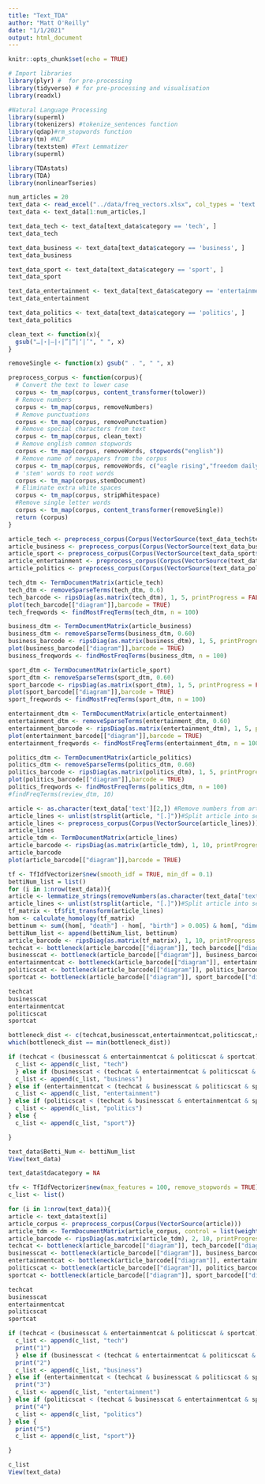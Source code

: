 ```yaml
---
title: "Text_TDA"
author: "Matt O'Reilly"
date: "1/1/2021"
output: html_document
---
```


```r
knitr::opts_chunk$set(echo = TRUE)
```


```r
# Import libraries
library(plyr) #  for pre-processing 
library(tidyverse) # for pre-processing and visualisation
library(readxl)

#Natural Language Processing
library(superml)
library(tokenizers) #tokenize_sentences function
library(qdap)#rm_stopwords function
library(tm) #NLP
library(textstem) #Text Lemmatizer
library(superml)

library(TDAstats)
library(TDA)
library(nonlinearTseries)
```

```r
num_articles = 20
text_data <- read_excel("../data/freq_vectors.xlsx", col_types = 'text', .name_repair = "minimal")
text_data <- text_data[1:num_articles,]
```

```r
text_data_tech <- text_data[text_data$category == 'tech', ]
text_data_tech

text_data_business <- text_data[text_data$category == 'business', ]
text_data_business

text_data_sport <- text_data[text_data$category == 'sport', ]
text_data_sport

text_data_entertainment <- text_data[text_data$category == 'entertainment', ]
text_data_entertainment

text_data_politics <- text_data[text_data$category == 'politics', ]
text_data_politics

```

```r
clean_text <- function(x){ 
  gsub("…|⋆|–|‹|”|“|‘|’", " ", x) 
}

removeSingle <- function(x) gsub(" . ", " ", x)   

preprocess_corpus <- function(corpus){
  # Convert the text to lower case
  corpus <- tm_map(corpus, content_transformer(tolower))
  # Remove numbers
  corpus <- tm_map(corpus, removeNumbers)
  # Remove punctuations
  corpus <- tm_map(corpus, removePunctuation)
  # Remove special characters from text
  corpus <- tm_map(corpus, clean_text)
  # Remove english common stopwords
  corpus <- tm_map(corpus, removeWords, stopwords("english"))
  # Remove name of newspapers from the corpus
  corpus <- tm_map(corpus, removeWords, c("eagle rising","freedom daily"))
  # 'stem' words to root words
  corpus <- tm_map(corpus,stemDocument)
  # Eliminate extra white spaces
  corpus <- tm_map(corpus, stripWhitespace)
  #Remove single letter words
  corpus <- tm_map(corpus, content_transformer(removeSingle))
  return (corpus)
}

```

```r
article_tech <- preprocess_corpus(Corpus(VectorSource(text_data_tech$text)))
article_business <- preprocess_corpus(Corpus(VectorSource(text_data_business$text)))
article_sport <- preprocess_corpus(Corpus(VectorSource(text_data_sport$text)))
article_entertainment <- preprocess_corpus(Corpus(VectorSource(text_data_entertainment$text)))
article_politics <- preprocess_corpus(Corpus(VectorSource(text_data_politics$text)))
```

```r
tech_dtm <- TermDocumentMatrix(article_tech)
tech_dtm <- removeSparseTerms(tech_dtm, 0.6)
tech_barcode <- ripsDiag(as.matrix(tech_dtm), 1, 5, printProgress = FALSE)
plot(tech_barcode[["diagram"]],barcode = TRUE)
tech_freqwords <- findMostFreqTerms(tech_dtm, n = 100)
```

```r
business_dtm <- TermDocumentMatrix(article_business)
business_dtm <- removeSparseTerms(business_dtm, 0.60)
business_barcode <- ripsDiag(as.matrix(business_dtm), 1, 5, printProgress = FALSE)
plot(business_barcode[["diagram"]],barcode = TRUE)
business_freqwords <- findMostFreqTerms(business_dtm, n = 100)
```

```r
sport_dtm <- TermDocumentMatrix(article_sport)
sport_dtm <- removeSparseTerms(sport_dtm, 0.60)
sport_barcode <- ripsDiag(as.matrix(sport_dtm), 1, 5, printProgress = FALSE)
plot(sport_barcode[["diagram"]],barcode = TRUE)
sport_freqwords <- findMostFreqTerms(sport_dtm, n = 100)
```

```r
entertainment_dtm <- TermDocumentMatrix(article_entertainment)
entertainment_dtm <- removeSparseTerms(entertainment_dtm, 0.60)
entertainment_barcode <- ripsDiag(as.matrix(entertainment_dtm), 1, 5, printProgress = FALSE)
plot(entertainment_barcode[["diagram"]],barcode = TRUE)
entertainment_freqwords <- findMostFreqTerms(entertainment_dtm, n = 100)
```

```r
politics_dtm <- TermDocumentMatrix(article_politics)
politics_dtm <- removeSparseTerms(politics_dtm, 0.60)
politics_barcode <- ripsDiag(as.matrix(politics_dtm), 1, 5, printProgress = FALSE)
plot(politics_barcode[["diagram"]],barcode = TRUE)
politics_freqwords <- findMostFreqTerms(politics_dtm, n = 100)
#findFreqTerms(review_dtm, 10)
```
```r
article <- as.character(text_data['text'][2,]) #Remove numbers from articles
article_lines <- unlist(strsplit(article, "[.]"))#Split article into sentences
article_lines <- preprocess_corpus(Corpus(VectorSource(article_lines)))
article_lines
article_tdm <- TermDocumentMatrix(article_lines)
article_barcode <- ripsDiag(as.matrix(article_tdm), 1, 10, printProgress = FALSE)
article_barcode
plot(article_barcode[["diagram"]],barcode = TRUE)
```


```r

tf <- TfIdfVectorizer$new(smooth_idf = TRUE, min_df = 0.1)
bettiNum_list = list()
for (i in 1:nrow(text_data)){
article <- lemmatize_strings(removeNumbers(as.character(text_data['text'][4,]))) #Remove numbers from articles
article_lines <- unlist(strsplit(article, "[.]"))#Split article into sentences
tf_matrix <- tf$fit_transform(article_lines)
hom <- calculate_homology(tf_matrix)
bettinum <- sum((hom[, "death"] - hom[, "birth"] > 0.005) & hom[, "dimension"] == 1)
bettiNum_list <- append(bettiNum_list, bettinum)
article_barcode <- ripsDiag(as.matrix(tf_matrix), 1, 10, printProgress = FALSE)
techcat <- bottleneck(article_barcode[["diagram"]], tech_barcode[["diagram"]], dimension = 1)
businesscat <- bottleneck(article_barcode[["diagram"]], business_barcode[["diagram"]], dimension = 1)
entertainmentcat <- bottleneck(article_barcode[["diagram"]], entertainment_barcode[["diagram"]], dimension = 1)
politicscat <- bottleneck(article_barcode[["diagram"]], politics_barcode[["diagram"]], dimension = 1)
sportcat <- bottleneck(article_barcode[["diagram"]], sport_barcode[["diagram"]], dimension = 1)

techcat
businesscat
entertainmentcat
politicscat
sportcat

bottleneck_dist <- c(techcat,businesscat,entertainmentcat,politicscat,sportcat)
which(bottleneck_dist == min(bottleneck_dist))

if (techcat < (businesscat & entertainmentcat & politicscat & sportcat)){
  c_list <- append(c_list, "tech")
  } else if (businesscat < (techcat & entertainmentcat & politicscat & sportcat)){
  c_list <- append(c_list, "business")
} else if (entertainmentcat < (techcat & businesscat & politicscat & sportcat)){
  c_list <- append(c_list, "entertainment")
} else if (politicscat < (techcat & businesscat & entertainmentcat & sportcat)){
  c_list <- append(c_list, "politics")
} else {
  c_list <- append(c_list, "sport")}

}

text_data$Betti_Num <- bettiNum_list
View(text_data)
```

```r
text_data$tdacategory = NA

tfv <- TfIdfVectorizer$new(max_features = 100, remove_stopwords = TRUE)
c_list <- list()

for (i in 1:nrow(text_data)){
article <- text_data$text[i]
article_corpus <- preprocess_corpus(Corpus(VectorSource(article)))
article_tdm <- TermDocumentMatrix(article_corpus, control = list(weightTf(article_corpus)))
article_barcode <- ripsDiag(as.matrix(article_tdm), 2, 10, printProgress = FALSE)
techcat <- bottleneck(article_barcode[["diagram"]], tech_barcode[["diagram"]], dimension = 1)
businesscat <- bottleneck(article_barcode[["diagram"]], business_barcode[["diagram"]], dimension = 1)
entertainmentcat <- bottleneck(article_barcode[["diagram"]], entertainment_barcode[["diagram"]], dimension = 1)
politicscat <- bottleneck(article_barcode[["diagram"]], politics_barcode[["diagram"]], dimension = 1)
sportcat <- bottleneck(article_barcode[["diagram"]], sport_barcode[["diagram"]], dimension = 1)

techcat
businesscat
entertainmentcat
politicscat
sportcat

if (techcat < (businesscat & entertainmentcat & politicscat & sportcat)){
  c_list <- append(c_list, "tech")
  print("1")
  } else if (businesscat < (techcat & entertainmentcat & politicscat & sportcat)){
  print("2")
  c_list <- append(c_list, "business")
} else if (entertainmentcat < (techcat & businesscat & politicscat & sportcat)){
  print("3")
  c_list <- append(c_list, "entertainment")
} else if (politicscat < (techcat & businesscat & entertainmentcat & sportcat)){
  print("4")
  c_list <- append(c_list, "politics")
} else {
  print("5")
  c_list <- append(c_list, "sport")}

}

c_list
View(text_data)
```

